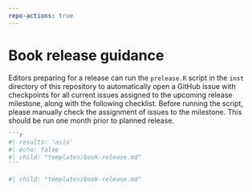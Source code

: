 ```yaml
---
repo-actions: true
---
```


# Book release guidance {#bookreleaseissue}

Editors preparing for a release can run the `prelease.R` script in the `inst` directory of this repository to automatically open a GitHub issue with checkpoints for all current issues assigned to the upcoming release milestone, along with the following checklist.
Before running the script, please manually check the assignment of issues to the milestone.
This should be run one month prior to planned release.

::: {.content-hidden when-format="pdf"}

````markdown
```r
#| results: 'asis'
#| echo: false
#| child: "templates/book-release.md"
```
````

:::

::: {.content-visible when-format="pdf"}

```r
#| child: "templates/book-release.md"

```

:::


